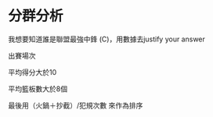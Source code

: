 # 分群分析 {-}

我想要知道誰是聯盟最強中鋒 (C)，用數據去justify your answer

出賽場次

平均得分大於10

平均籃板數大於8個

最後用（火鍋＋抄截）/犯規次數 來作為排序




